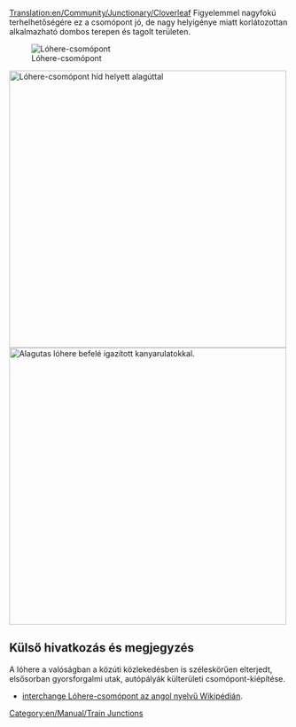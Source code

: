 [[Translation:en/Community/Junctionary/Cloverleaf]]
{{hu/Community/Junctionary/Csomópontmenü}}
Figyelemmel nagyfokú terhelhetőségére ez a csomópont jó, de nagy helyigénye miatt korlátozottan alkalmazható dombos terepen és tagolt területen.

[[File:en/Community/Junctionary/Cloverleaf.png|none|frame|Lóhere-csomópont]]

{{hu/Community/Junctionary/Csomópontok tulajdonságai|Olcsó|1|0|1|1|0|0|0|1|0|1|1|0|Vonat lerobbanása csak egy pályára és <br>a balra kanyarodó forgalomra hat.|
*Négynél több vonat egyidejű kezelésére képes.
*Éles ívek nélküli megépítése hatalmas területet foglal el.
*A hurkokat és az átlós elágazókat építsük a vonatainknál hosszabbra, így várakozó vonat a fővonal forgalmát nem akasztja meg.
*Ha híd használata lassítaná a vonatokat, építsünk alagutakat.
*Szükség esetén átalakíthatjuk [[hu/Community/Junctionary/Csomópont/Bújtatott|bújtatott csomóponttá]].
*Terület: 10 x 10

*Ahhoz, hogy a csomópont tizenkét egységből álló (értsd: hat mezőnyi hosszú) vonat fogadására teljesen képessé váljon, a lóhere minden oldalát 2 mezőnyi hosszúságúra építsük úgy, hogy a lóherét a csomópont közepétől három mezőnyi távolságra kezdjük.
*Általában: a lóhere fogadóképessége 7*n, ahol az n = a lóherelevél oldalának a hossza. A lóhere építését a csomópont közepétől 2*n-1 távolságra kezdjük.
}}
[[File:en/Community/Junctionary/Cloverleaf with tunnels.png|none|thumb|500px|Lóhere-csomópont híd helyett alagúttal]]
[[File:en/Community/Junctionary/Cloverleaf inward corners.png|none|thumb|500px|Alagutas lóhere befelé igazított kanyarulatokkal.]]

==Külső hivatkozás és megjegyzés==
A lóhere a valóságban a közúti közlekedésben is széleskörűen elterjedt, elsősorban gyorsforgalmi utak, autópályák külterületi csomópont-kiépítése.
*[https://www.wikipedia.org/wiki/Cloverleaf interchange Lóhere-csomópont az angol nyelvű Wikipédián].

[[Category:en/Manual/Train Junctions]]